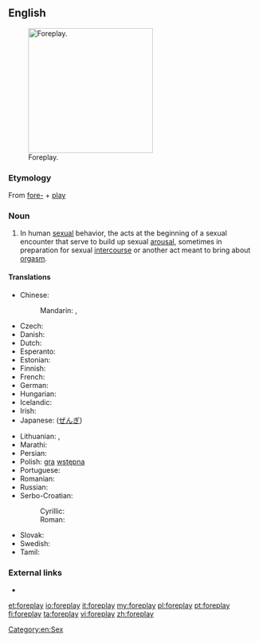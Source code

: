 ==English==
[[File:Nipping the Nape.png|thumb|250px|upright|Foreplay.]]

===Etymology===
From [[fore-]] + [[play]]

===Noun===
{{en-noun|-}}

# In human [[sexual]] behavior, the acts at the beginning of a sexual encounter that serve to build up sexual [[arousal]], sometimes in preparation for sexual [[intercourse]] or another act meant to bring about [[orgasm]].

====Translations====
{{trans-top|foreplay}}
* Chinese:
*: Mandarin: {{t|zh|前戲|sc=Hani}}, {{t|zh|前戏|tr=qiánxì|sc=Hani}}
* Czech: {{t-|cs|předehra|f}}
* Danish: {{t-|da|forspil}}
* Dutch: {{t-|nl|voorspel}}
* Esperanto: {{t|eo|antaŭludo|xs=Esperanto}}
* Estonian: {{t|et|eelmäng}}
* Finnish: {{t|fi|esileikki}}
* French: {{t+|fr|préliminaires|m|p}}
* German: {{t+|de|Vorspiel|n}}
* Hungarian: {{t+|hu|előjáték}}
* Icelandic: {{t|is|forleikur|m}}
* Irish: {{t-|ga|réamhshúgradh|m|xs=Irish}}
* Japanese: {{t|ja|前戯|tr=zengi}} ([[ぜんぎ]])
{{trans-mid}}
* Lithuanian: {{t|lt|meilės žaismas|m|xs=Lithuanian}},  {{t|lt|erotinės glamonės|f|p|xs=Lithuanian}}
* Marathi: {{t|mr|प्रणय|sc=Deva|xs=Marathi}}
* Persian: {{t+|fa|عشق‌بازی|tr=eshqbazi|xs=Persian}}
* Polish: [[gra]] [[wstępna]] {{f}}
* Portuguese: {{t-|pt|preliminares|f|p}}
* Romanian: {{t-|ro|preludiu|n}}
* Russian: {{t|ru|прелюдия|f|tr=preljúdija}}
* Serbo-Croatian:
*: Cyrillic: {{t|sh|предигра|f|alt=пре̏дигра|sc=Cyrl|xs=Serbo-Croatian}}
*: Roman: {{t|sh|predigra|f|alt=prȅdigra|xs=Serbo-Croatian}}
* Slovak: {{t|sk|predohra|f}}
* Swedish: {{t-|sv|förspel}}
* Tamil: {{t|ta|பாலுணர்வூட்டல்|xs=Tamil}}
{{trans-bottom}}

===External links===
* {{pedia}}

[[Category:en:Sex]]

[[et:foreplay]]
[[io:foreplay]]
[[it:foreplay]]
[[my:foreplay]]
[[pl:foreplay]]
[[pt:foreplay]]
[[fi:foreplay]]
[[ta:foreplay]]
[[vi:foreplay]]
[[zh:foreplay]]